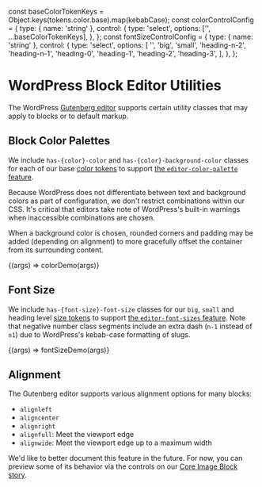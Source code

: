 const baseColorTokenKeys = Object.keys(tokens.color.base).map(kebabCase);
const colorControlConfig = {
  type: { name: 'string' },
  control: {
    type: 'select',
    options: ['', ...baseColorTokenKeys],
  },
};
const fontSizeControlConfig = {
  type: { name: 'string' },
  control: {
    type: 'select',
    options: [
      '',
      'big',
      'small',
      'heading-n-2',
      'heading-n-1',
      'heading-0',
      'heading-1',
      'heading-2',
      'heading-3',
    ],
  },
};

<Meta title="Vendor/WordPress/Utilities" />

# WordPress Block Editor Utilities

The WordPress [Gutenberg editor](https://wordpress.org/gutenberg/) supports certain utility classes that may apply to blocks or to default markup.

## Block Color Palettes

We include `has-{color}-color` and `has-{color}-background-color` classes for each of our base [color tokens](/docs/design-tokens-color--page) to support [the `editor-color-palette` feature](https://developer.wordpress.org/block-editor/how-to-guides/themes/theme-support/#block-color-palettes).

Because WordPress does not differentiate between text and background colors as part of configuration, we don't restrict combinations within our CSS. It's critical that editors take note of WordPress's built-in warnings when inaccessible combinations are chosen.

When a background color is chosen, rounded corners and padding may be added (depending on alignment) to more gracefully offset the container from its surrounding content.

<Canvas>
  <Story
    name="Color"
    argTypes={{
      color: colorControlConfig,
      background_color: colorControlConfig,
    }}
    args={{
      color: 'fuchsia-lighter',
      background_color: 'purple-darker',
    }}
  >
    {(args) => colorDemo(args)}
  </Story>
</Canvas>

<ArgsTable story="Color" />

## Font Size

We include `has-{font-size}-font-size` classes for our `big`, `small` and heading level [size tokens](/docs/design-tokens-size--page) to support [the `editor-font-sizes` feature](https://developer.wordpress.org/block-editor/how-to-guides/themes/theme-support/#block-font-sizes). Note that negative number class segments include an extra dash (`n-1` instead of `n1`) due to WordPress's kebab-case formatting of slugs.

<Canvas>
  <Story
    name="Font Size"
    argTypes={{
      font_size: fontSizeControlConfig,
    }}
    args={{
      font_size: 'big',
    }}
  >
    {(args) => fontSizeDemo(args)}
  </Story>
</Canvas>

<ArgsTable story="Font Size" />

## Alignment

The Gutenberg editor supports various alignment options for many blocks:

- `alignleft`
- `aligncenter`
- `alignright`
- `alignfull`: Meet the viewport edge
- `alignwide`: Meet the viewport edge up to a maximum width

We'd like to better document this feature in the future. For now, you can preview some of its behavior via the controls on our [Core Image Block story](/story/vendor-wordpress-core-blocks--image).
